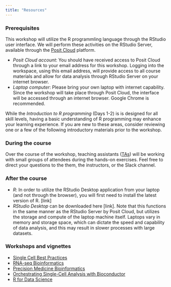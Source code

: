 ```yaml
---
title: "Resources"
---
```


### Prerequisites
This workshop will utilize the R programmling language through the RStudio user interface. We will perform these activities on the RStudio Server, available through the [Posit Cloud](https://posit.cloud/) platform.

-   *Posit Cloud account*: You should have received access to Posit Cloud through a link to your email address for this workshop. Logging into the workspace, using this email address, will provide access to all course materials and allow for data analysis through RStudio Server on your internet browser.
-   *Laptop computer*: Please bring your own laptop with internet capability. Since the workshop will take place through Posit Cloud, the interface will be accessed through an internet browser. Google Chrome is recommended.

While the *Introduction to R programming* (Days 1-2) is is designed for all skill levels, having a basic understanding of R programming may enhance your learning experience. If you are new to these areas, consider reviewing one or a few of the following introductory materials prior to the workshop.

### During the course
Over the course of the workshop, teaching assistants ([TAs](authors.qmd)) will be working with small groups of attendees during the hands-on exercises. Feel free to direct your questions to the them, the instructors, or the Slack channel.

### After the course
-   *R*: In order to utilize the RStudio Desktop application from your laptop (and not through the browser), you will first need to install the latest version of R. [link]
-   *RStudio Desktop* can be downloaded here [link]. Note that this functions in the same manner as the RStudio Server by Posit Cloud, but utilizes the storage and compute of the laptop machine itself. Laptops vary in memory and storage space, which can dictate the speed and capability of data analysis, and this may result in slower processes with large datasets.

### Workshops and vignettes
-   [Single Cell Best Practices](https://www.sc-best-practices.org/preamble.html)
-   [RNA-seq Bioinformatics](https://rnabio.org/course/)
-   [Precision Medicine Bioinformatics](https://pmbio.org/)
-   [Orchestrating Single-Cell Analysis with Bioconductor](https://bioconductor.org/books/release/OSCA/)
-   [R for Data Science](https://r4ds.hadley.nz/)
